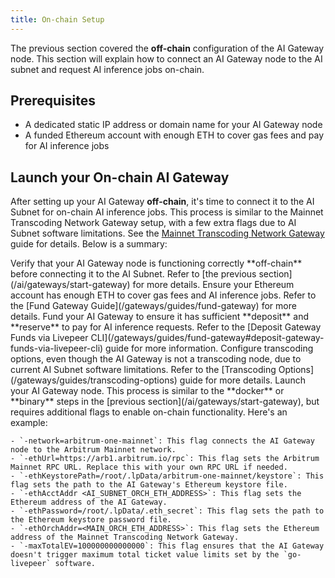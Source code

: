 ```yaml
---
title: On-chain Setup
---
```


The previous section covered the **off-chain** configuration of the AI Gateway
node. This section will explain how to connect an AI Gateway node to the AI
subnet and request AI inference jobs on-chain.

## Prerequisites

- A dedicated static IP address or domain name for your AI Gateway node
- A funded Ethereum account with enough ETH to cover gas fees and pay for AI
  inference jobs

## Launch your On-chain AI Gateway

After setting up your AI Gateway **off-chain**, it's time to connect it to the
AI Subnet for on-chain AI inference jobs. This process is similar to the Mainnet
Transcoding Network Gateway setup, with a few extra flags due to AI Subnet
software limitations. See the
[Mainnet Transcoding Network Gateway](/gateways/guides/gateway-overview) guide
for details. Below is a summary:

<Steps>
  <Step title="Verify Off-chain AI Gateway">
    Verify that your AI Gateway node is functioning correctly **off-chain** before connecting it to the AI Subnet. Refer to [the previous section](/ai/gateways/start-gateway) for more details.
  </Step>
  <Step title="Prepare your Ethereum account">
    Ensure your Ethereum account has enough ETH to cover gas fees and AI inference jobs. Refer to the [Fund Gateway Guide](/gateways/guides/fund-gateway) for more details.
  </Step>
  <Step title="Fund your AI Gateway">
    Fund your AI Gateway to ensure it has sufficient **deposit** and **reserve** to pay for AI inference requests. Refer to the [Deposit Gateway Funds via Livepeer CLI](/gateways/guides/fund-gateway#deposit-gateway-funds-via-livepeer-cli) guide for more information.
  </Step>
  <Step title="Configure Transcoding Options">
    Configure transcoding options, even though the AI Gateway is not a transcoding node, due to current AI Subnet software limitations. Refer to the [Transcoding Options](/gateways/guides/transcoding-options) guide for more details.
  </Step>
  <Step title="Launch an AI Gateway">
    Launch your AI Gateway node. This process is similar to the **docker** or **binary** steps in the [previous section](/ai/gateways/start-gateway), but requires additional flags to enable on-chain functionality. Here's an example:

    - `-network=arbitrum-one-mainnet`: This flag connects the AI Gateway node to the Arbitrum Mainnet network.
    - `-ethUrl=https://arb1.arbitrum.io/rpc`: This flag sets the Arbitrum Mainnet RPC URL. Replace this with your own RPC URL if needed.
    - `-ethKeystorePath=/root/.lpData/arbitrum-one-mainnet/keystore`: This flag sets the path to the AI Gateway's Ethereum keystore file.
    - `-ethAcctAddr <AI_SUBNET_ORCH_ETH_ADDRESS>`: This flag sets the Ethereum address of the AI Gateway.
    - `-ethPassword=/root/.lpData/.eth_secret`: This flag sets the path to the Ethereum keystore password file.
    - `-ethOrchAddr=<MAIN_ORCH_ETH_ADDRESS>`: This flag sets the Ethereum address of the Mainnet Transcoding Network Gateway.
    - `-maxTotalEV=100000000000000`: This flag ensures that the AI Gateway doesn't trigger maximum total ticket value limits set by the `go-livepeer` software.

  </Step>
</Steps>
